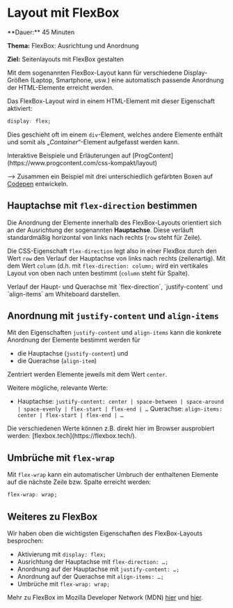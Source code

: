 
# Layout mit FlexBox

<Callout>
  **Dauer:** 45 Minuten

  **Thema:** FlexBox: Ausrichtung und Anordnung

  **Ziel:** Seitenlayouts mit FlexBox gestalten
</Callout>

Mit dem sogenannten FlexBox-Layout kann für verschiedene Display-Größen (Laptop, 
Smartphone, usw.) eine automatisch passende Anordnung der HTML-Elemente erreicht 
werden.

Das FlexBox-Layout wird in einem HTML-Element mit dieser Eigenschaft aktiviert:

```css
display: flex;
```

Dies geschieht oft im einem `div`-Element, welches andere Elemente enthält 
und somit als „_Container_“-Element aufgefasst werden kann.

<Callout type="warning" emoji="👨🏻‍💻">
Interaktive Beispiele und Erläuterungen auf 
[ProgContent](https://www.progcontent.com/css-kompakt/layout)

&xrarr; Zusammen ein Beispiel mit drei unterschiedlich gefärbten Boxen
auf [Codepen](https://codepen.io/pen) entwickeln.
</Callout>

## Hauptachse mit `flex-direction` bestimmen

Die Anordnung der Elemente innerhalb des FlexBox-Layouts orientiert sich 
an der Ausrichtung der sogenannten **Hauptachse**. Diese verläuft 
standardmäßig horizontal von links nach rechts (`row` steht für Zeile). 

Die CSS-Eigenschaft `flex-direction` legt also in einer FlexBox durch 
den Wert `row` den Verlauf der Hauptachse von links nach rechts (zeilenartig).
Mit dem Wert `column` (d.h. mit `flex-direction: column;` wird ein 
vertikales Layout von oben nach unten bestimmt (`column` steht für Spalte).

<Callout type="warning">
Verlauf der Haupt- und Querachse mit `flex-direction`, `justify-content` 
und `align-items` am Whiteboard darstellen.
</Callout> 

## Anordnung mit `justify-content` und `align-items`

Mit den Eigenschaften `justify-content` und `align-items` kann die 
konkrete Anordnung der Elemente bestimmt werden für 

- die Hauptachse (`justify-content`) und 
- die Querachse (`align-item`)

Zentriert werden Elemente jeweils mit dem Wert `center`.

Weitere mögliche, relevante Werte:

- Hauptachse: `justify-content: center | space-between | space-around | space-evenly | flex-start | flex-end | …`
Querachse: `align-items: center | flex-start | flex-end | …`

<Callout type="warning">
Die verschiedenen Werte können z.B. direkt hier im Browser 
ausprobiert werden: [flexbox.tech](https://flexbox.tech/).
</Callout> 

## Umbrüche mit `flex-wrap`

Mit `flex-wrap` kann ein automatischer Umbruch der enthaltenen Elemente auf 
die nächste Zeile bzw. Spalte erreicht werden:

```css
flex-wrap: wrap;
```

## Weiteres zu FlexBox 

Wir haben oben die wichtigsten Eigenschaften des FlexBox-Layouts besprochen:

- Aktivierung mit `display: flex;`
- Ausrichtung der Hauptachse mit `flex-direction: …;`
- Anordnung auf der Hauptachse mit `justify-content: …;`
- Anordnung auf der Querachse mit `align-items: …;`
- Umbrüche mit `flex-wrap: wrap;`

Mehr zu FlexBox im Mozilla Developer Network (MDN) 
[hier](https://developer.mozilla.org/en-US/docs/Learn/CSS/CSS_layout/Flexbox) und 
[hier](https://developer.mozilla.org/en-US/docs/Web/CSS/CSS_Flexible_Box_Layout).
